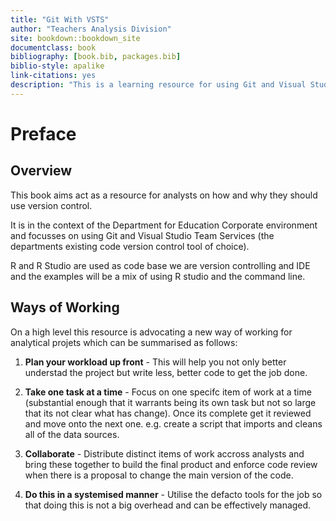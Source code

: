 ```yaml
--- 
title: "Git With VSTS"
author: "Teachers Analysis Division"
site: bookdown::bookdown_site
documentclass: book
bibliography: [book.bib, packages.bib]
biblio-style: apalike
link-citations: yes
description: "This is a learning resource for using Git and Visual Studio Team Services (VSTS) for managing Data Science Projects."
---
```


# Preface {-}

## Overview

This book aims act as a resource for analysts on how and why they should use version control.

It is in the context of the Department for Education Corporate environment and focusses on using Git and Visual Studio Team Services (the departments existing code version control tool of choice). 

R and R Studio are used as code base we are version controlling and IDE and the examples will be a mix of using R studio and the command line. 

## Ways of Working

On a high level this resource is advocating a new way of working for analytical projets which can be summarised as follows:

1. **Plan your workload up front** - This will help you not only better understad the project but write less, better code to get the job done.

2. **Take one task at a time** - Focus on one specifc item of work at a time (substantial enough that it warrants being its own task but not so large that its not clear what has change). Once its complete get it reviewed and move onto the next one. e.g. create a script that imports and cleans all of the data sources.

3. **Collaborate** - Distribute distinct items of work accross analysts and bring these together to build the final product and enforce code review when there is a proposal to change the main version of the code.

4. **Do this in a systemised manner** - Utilise the defacto tools for the job so that doing this is not a big overhead and can be effectively managed.
